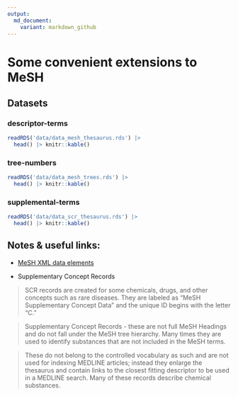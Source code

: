 ```yaml
---
output:
  md_document:
    variant: markdown_github
---
```


# Some convenient extensions to MeSH


## Datasets

### descriptor-terms

```r
readRDS('data/data_mesh_thesaurus.rds') |>
  head() |> knitr::kable()
```


### tree-numbers

```r
readRDS('data/data_mesh_trees.rds') |>
  head() |> knitr::kable()
```

### supplemental-terms

```r
readRDS('data/data_scr_thesaurus.rds') |>
  head() |> knitr::kable()
```


## Notes & useful links:

* [MeSH XML data elements](https://www.nlm.nih.gov/mesh/xml_data_elements.html)

* Supplementary Concept Records

> SCR records are created for some chemicals, drugs, and other concepts
such as rare diseases. They are labeled as "MeSH Supplementary Concept
Data" and the unique ID begins with the letter "C." 

> Supplementary Concept Records - these are not full MeSH Headings
and do not fall under the MeSH tree hierarchy. Many times they are used
to identify substances that are not included in the MeSH terms.

> These do not belong to the controlled vocabulary as such and are not used for indexing MEDLINE articles; instead they enlarge the thesaurus and contain links to the closest fitting descriptor to be used in a MEDLINE search. Many of these records describe chemical substances.


